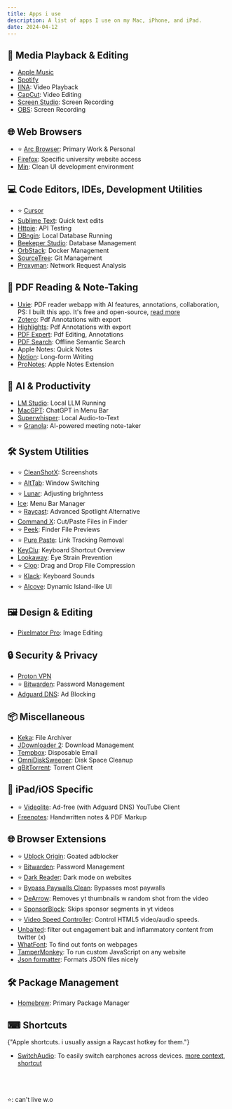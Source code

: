 ```yaml
---
title: Apps i use
description: A list of apps I use on my Mac, iPhone, and iPad.
date: 2024-04-12
---
```


## 🎵 Media Playback & Editing

- [Apple Music](https://www.apple.com/apple-music/)
- [Spotify](https://www.spotify.com)
- [IINA](https://iina.io/): Video Playback
- [CapCut](https://www.capcut.com/resource/download-capcut-for-mac): Video Editing
- [Screen Studio](https://screen.studio/): Screen Recording
- [OBS](https://obsproject.com/): Screen Recording

## 🌐 Web Browsers

- ⭐ [Arc Browser](https://arc.net/): Primary Work & Personal
- [Firefox](https://www.mozilla.org/firefox/): Specific university website access
- [Min](https://minbrowser.org/): Clean UI development environment

## 💻 Code Editors, IDEs, Development Utilities

- ⭐ [Cursor](https://www.cursor.so/)
- [Sublime Text](https://www.sublimetext.com/): Quick text edits
- [Httpie](https://httpie.io/): API Testing
- [DBngin](https://dbngin.com/): Local Database Running
- [Beekeper Studio](https://www.beekeeperstudio.io/): Database Management
- [OrbStack](https://orbstack.dev/): Docker Management
- [SourceTree](https://www.sourcetreeapp.com/): Git Management
- [Proxyman](https://proxyman.io/): Network Request Analysis

## 📕 PDF Reading & Note-Taking

- [Uxie](https://uxie.vercel.app): PDF reader webapp with AI features, annotations, collaboration, PS: I built this app. It's free and open-source, [read more](/posts/why-i-built-uxie)
- [Zotero](https://www.zotero.org/): Pdf Annotations with export
- [Highlights](https://highlightsapp.net/): Pdf Annotations with export
- [PDF Expert](https://pdfexpert.com/): Pdf Editing, Annotations
- [PDF Search](https://pdfsearch.app/): Offline Semantic Search
- Apple Notes: Quick Notes
- [Notion](https://www.notion.so/): Long-form Writing
- [ProNotes](https://www.pronotes.app/): Apple Notes Extension

## 🤖 AI & Productivity

- [LM Studio](https://lmstudio.ai/): Local LLM Running
- [MacGPT](https://www.macgpt.com/): ChatGPT in Menu Bar
- [Superwhisper](https://superwhisper.com/): Local Audio-to-Text
- ⭐ [Granola](https://www.granola.ai/): AI-powered meeting note-taker

## 🛠 System Utilities

- ⭐ [CleanShotX](https://cleanshot.com/): Screenshots
- ⭐ [AltTab](https://alt-tab-macos.netlify.app/): Window Switching
- ⭐ [Lunar](https://lunar.fyi/): Adjusting brighntess
- [Ice](https://github.com/jordanbaird/Ice): Menu Bar Manager
- ⭐ [Raycast](https://www.raycast.com/): Advanced Spotlight Alternative
- [Command X](https://sindresorhus.com/command-x): Cut/Paste Files in Finder
- ⭐ [Peek](https://www.bigzlabs.com/peek.html): Finder File Previews
- ⭐ [Pure Paste](https://sindresorhus.com/pure-paste): Link Tracking Removal
- [KeyClu](https://sergii.tatarenkov.name/keyclu/support/): Keyboard Shortcut Overview
- [Lookaway](https://lookaway.app/): Eye Strain Prevention
- ⭐ [Clop](https://github.com/FuzzyIdeas/Clop): Drag and Drop File Compression
- ⭐ [Klack](https://tryklack.com/): Keyboard Sounds
- ⭐ [Alcove](https://tryalcove.com/): Dynamic Island-like UI

## 🖼 Design & Editing

- [Pixelmator Pro](https://www.pixelmator.com/pro/): Image Editing

## 🔒 Security & Privacy

- [Proton VPN](https://protonvpn.com/)
- ⭐ [Bitwarden](https://bitwarden.com/): Password Management
- [Adguard DNS](https://adguard.com/en/adguard-dns/overview.html): Ad Blocking

## 📦 Miscellaneous

- [Keka](https://www.keka.io/en/): File Archiver
- [JDownloader 2](https://jdownloader.org/): Download Management
- [Tempbox](https://tempbox.waseem.works/): Disposable Email
- [OmniDiskSweeper](https://www.omnigroup.com/more): Disk Space Cleanup
- [qBitTorrent](https://www.qbittorrent.org/): Torrent Client

## 📱 iPad/iOS Specific

- ⭐ [Videolite](https://apps.apple.com/app/videolite-video-download/id6444636282): Ad-free (with Adguard DNS) YouTube Client
- [Freenotes](https://apps.apple.com/in/app/freenotes-note-taking/id6464237904): Handwritten notes & PDF Markup

## 🌐 Browser Extensions

- ⭐ [Ublock Origin](https://chromewebstore.google.com/detail/ublock-origin/cjpalhdlnbpafiamejdnhcphjbkeiagm): Goated adblocker
- ⭐ [Bitwarden](https://bitwarden.com/): Password Management
- ⭐ [Dark Reader](https://darkreader.org/): Dark mode on websites
- ⭐ [Bypass Paywalls Clean](https://x.com/Magnolia1234B): Bypasses most paywalls
- ⭐ [DeArrow](https://dearrow.ajay.app/): Removes yt thumbnails w random shot from the video
- ⭐ [SponsorBlock](https://sponsor.ajay.app/): Skips sponsor segments in yt videos
- ⭐ [Video Speed Controller](https://chromewebstore.google.com/detail/video-speed-controller/nffaoalbilbmmfgbnbgppjihopabppdk): Control HTML5 video/audio speeds.
- [Unbaited](https://unbaited.danielpetho.com/): filter out engagement bait and inflammatory content from twitter (x)
- [WhatFont](https://chromewebstore.google.com/detail/whatfont/jabopobgcpjmedljpbcaablpmlmfcogm): To find out fonts on webpages
- [TamperMonkey](https://www.tampermonkey.net/): To run custom JavaScript on any website
- [Json formatter](https://chromewebstore.google.com/detail/json-formatter/bcjindcccaagfpapjjmafapmmgkkhgoa): Formats JSON files nicely

## 🛠 Package Management

- [Homebrew](https://brew.sh/): Primary Package Manager

## ⌨ Shortcuts

<span className="text-sm text-muted-foreground">
  {"Apple shortcuts. i usually assign a Raycast hotkey for them."}
</span>

<div className="mt-2" />

- [SwitchAudio](https://github.com/deweller/switchaudio-osx): To easily switch earphones across devices. [more context](https://www.reddit.com/r/shortcuts/comments/qx3tx8/comment/id4zeai/), [shortcut](https://gist.githubusercontent.com/AndrewFarley/baf02bb6db0229b019d1ab65db91abd6/raw/7c5caf47a13351bcc840e4ab1fb20f714e84b7ea/sample-osx-ios-switch-bluetooth-audio-input-shortcut.png)

<br />
<br />
<br />
<span className="text-muted-foreground">⭐: can't live w.o</span>
